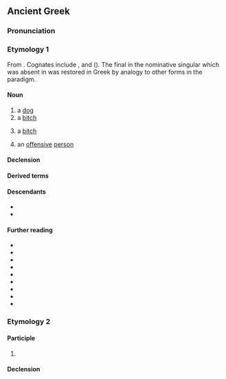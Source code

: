 ==Ancient Greek==

===Pronunciation===
{{grc-IPA|κύ˘ων}}

===Etymology 1===
From {{inh|grc|ine-pro|*ḱwṓ}}. Cognates include {{cog|la|canis}}, {{cog|sa|श्वन्|tr=śván}} and {{cog|ang|hund}} ({{cog|en|hound}}). The final {{m|grc||-ν}} in the nominative singular which was absent in {{m|ine-pro|*ḱwṓ}} was restored in Greek by analogy to other forms in the paradigm.

====Noun====
{{grc-noun|κῠ́ων|κῠνός|m|g2=f|third}}

# a [[dog]]
# a [[bitch]]
# {{lb|grc|pejorative}} a [[bitch]] {{qualifier|used of women, to denote shamelessness or audacity}}
# an [[offensive]] [[person]]

====Declension====
{{grc-decl|form=MF-full|κύς|κῠνός|NS=κῠ́ων|VS=κῠ́ον, κῠ́ων|DP=κῠσῐ́, κῠσῐ́ν, κῠ́νεσσῐ}}

====Derived terms====
{{der4|grc|κυνάς|κῠνάγχη|κῠνίδιον|κῠνικός|κῠνόγλωσσον|κῠνοδέσμη|κῠνόδους|κῠνόμαζον|κύνεος|κύνειος|κῠνέη|κυνοῦχος|κῠνοχᾰ́λκη|κύντερος}}

====Descendants====
* {{desc|el|κύων}}
* {{desc|tsd|κούε|tr=kúe}}

====Further reading====
* {{R:LSJ}}
* {{R:Middle Liddell}}
* {{R:Autenrieth}}
* {{R:Bailly}}
* {{R:BDAG}}
* {{R:Cunliffe}}
* {{R:Slater}}
* {{R:Strong's|G|2965}}
* {{R:Woodhouse}}

===Etymology 2===
{{nonlemma}}

====Participle====
{{grc-part-1&3|κύουσᾰ|κύον}}

# {{infl of|grc|κύω||pres|actv|inf}}

====Declension====
{{grc-adecl|κῠ́ων|ουσα}}

{{topics|grc|Dogs|Female animals|People}}